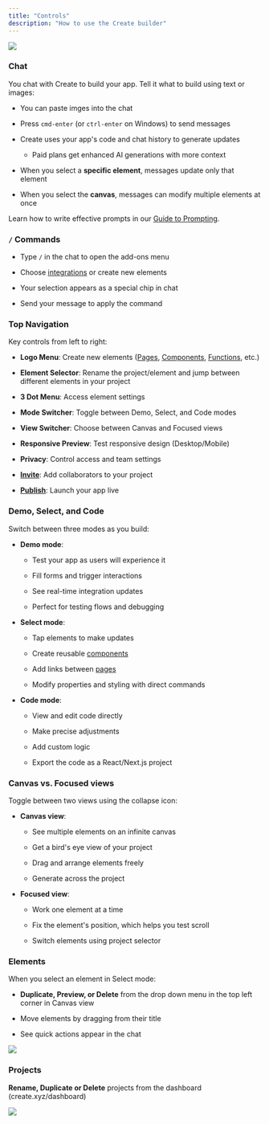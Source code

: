 ```yaml
---
title: "Controls"
description: "How to use the Create builder"
---
```


<Frame caption="Create builder interface showing the main canvas, chat, and key controls">
  <img src="/images/builder.png" />
</Frame>

### Chat

You chat with Create to build your app. Tell it what to build using text or images:

* You can paste imges into the chat

* Press `cmd-enter` (or `ctrl-enter` on Windows) to send messages

* Create uses your app's code and chat history to generate updates

  * Paid plans get enhanced AI generations with more context

* When you select a **specific element**, messages update only that element

* When you select the **canvas**, messages can modify multiple elements at once

Learn how to write effective prompts in our [Guide to Prompting](/create/getting-started/guide-to-prompting).

### `/` Commands

* Type `/` in the chat to open the add-ons menu

* Choose [integrations](/create/builder-add-ons/integrations) or create new elements

* Your selection appears as a special chip in chat

* Send your message to apply the command

### Top Navigation

Key controls from left to right:

* **Logo Menu**: Create new elements ([Pages](/create/builder-add-ons/pages), [Components](/create/builder-add-ons/components), [Functions](/create/builder-add-ons/functions), etc.)

* **Element Selector**: Rename the project/element and jump between different elements in your project

* **3 Dot Menu**: Access element settings

* **Mode Switcher**: Toggle between Demo, Select, and Code modes

* **View Switcher**: Choose between Canvas and Focused views

* **Responsive Preview**: Test responsive design (Desktop/Mobile)

* **Privacy**: Control access and team settings

* [**Invite**](/publish-and-share/invite-your-team): Add collaborators to your project

* [**Publish**](/publish-and-share/publish): Launch your app live

### Demo, Select, and Code

Switch between three modes as you build:

* **Demo mode**:

  * Test your app as users will experience it

  * Fill forms and trigger interactions

  * See real-time integration updates

  * Perfect for testing flows and debugging

* **Select mode**:

  * Tap elements to make updates

  * Create reusable [components](/builder/components)

  * Add links between [pages](/builder/pages)

  * Modify properties and styling with direct commands

* **Code mode**:

  * View and edit code directly

  * Make precise adjustments

  * Add custom logic

  * Export the code as a React/Next.js project

### Canvas vs. Focused views

Toggle between two views using the collapse icon:

* **Canvas view**:

  * See multiple elements on an infinite canvas

  * Get a bird's eye view of your project

  * Drag and arrange elements freely

  * Generate across the project

* **Focused view**:

  * Work one element at a time

  * Fix the element's position, which helps you test scroll

  * Switch elements using project selector

### Elements

When you select an element in Select mode:

* **Duplicate, Preview, or Delete** from the drop down menu in the top left corner in Canvas view

* Move elements by dragging from their title

* See quick actions appear in the chat

![](/images/create/builder-add-ons/files%2Fv0%2Fb%2Fgitbook-x-prod.appspot.com%2Fo%2Fspaces%252FhtL7VuGp0gBcXZ6RdKx1%252Fuploads%252Fy7AbEdYPnjWepQMN4FXM%252Fimage.png)

### Projects

**Rename, Duplicate or Delete** projects from the dashboard (create.xyz/dashboard)

![](/images/create/builder-add-ons/files%2Fv0%2Fb%2Fgitbook-x-prod.appspot.com%2Fo%2Fspaces%252FhtL7VuGp0gBcXZ6RdKx1%252Fuploads%252FUFZYtXXtmkCKjDwlwp1D%252Fimage.png)

